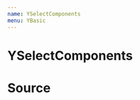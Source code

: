 ```yaml
---
name: YSelectComponents
menu: YBasic
---
```



# YSelectComponents

<Playground>
<YSelect
    clearable={true || 'default'}
    placeholder ={'Select...' || 'default'}
    options={[
        {value: '1', label: 'BEEP'},
        {value: '2', label: 'BOOP'}
    ]}
/>
</Playground>

# Source
<SourceDisplay source={source} />